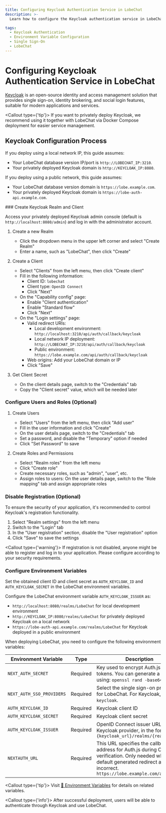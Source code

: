 ```yaml
---
title: Configuring Keycloak Authentication Service in LobeChat
description: >-
  Learn how to configure the Keycloak authentication service in LobeChat, including deployment, creation, permission settings, and environment variables.

tags:
  - Keycloak Authentication
  - Environment Variable Configuration
  - Single Sign-On
  - LobeChat
---
```


# Configuring Keycloak Authentication Service in LobeChat

[Keycloak](https://www.keycloak.org/) is an open-source identity and access management solution that provides single sign-on, identity brokering, and social login features, suitable for modern applications and services.

<Callout type={'tip'}>
  If you want to privately deploy Keycloak, we recommend using it together with LobeChat via Docker
  Compose deployment for easier service management.
</Callout>

## Keycloak Configuration Process

If you deploy using a local network IP, this guide assumes:

- Your LobeChat database version IP/port is `http://LOBECHAT_IP:3210`.
- Your privately deployed Keycloak domain is `http://KEYCLOAK_IP:8080`.

If you deploy using a public network, this guide assumes:

- Your LobeChat database version domain is `https://lobe.example.com`.
- Your privately deployed Keycloak domain is `https://lobe-auth-api.example.com`.

<Steps>
  ### Create Keycloak Realm and Client

  Access your privately deployed Keycloak admin console (default is `http://localhost:8080/admin`) and log in with the administrator account.

  1. Create a new Realm

     - Click the dropdown menu in the upper left corner and select "Create Realm"
     - Enter a name, such as "LobeChat", then click "Create"

  2. Create a Client

     - Select "Clients" from the left menu, then click "Create client"
     - Fill in the following information:
       - Client ID: `lobechat`
       - Client type: `OpenID Connect`
       - Click "Next"
     - On the "Capability config" page:
       - Enable "Client authentication"
       - Enable "Standard flow"
       - Click "Next"
     - On the "Login settings" page:
       - Valid redirect URIs:
         - Local development environment: `http://localhost:3210/api/auth/callback/keycloak`
         - Local network IP deployment: `http://LOBECHAT_IP:3210/api/auth/callback/keycloak`
         - Public environment: `https://lobe.example.com/api/auth/callback/keycloak`
       - Web origins: Add your LobeChat domain or IP
       - Click "Save"

  3. Get Client Secret
     - On the client details page, switch to the "Credentials" tab
     - Copy the "Client secret" value, which will be needed later

  ### Configure Users and Roles (Optional)

  1. Create Users

     - Select "Users" from the left menu, then click "Add user"
     - Fill in the user information and click "Create"
     - On the user details page, switch to the "Credentials" tab
     - Set a password, and disable the "Temporary" option if needed
     - Click "Set Password" to save

  2. Create Roles and Permissions
     - Select "Realm roles" from the left menu
     - Click "Create role"
     - Create necessary roles, such as "admin", "user", etc.
     - Assign roles to users: On the user details page, switch to the "Role mapping" tab and assign appropriate roles

  ### Disable Registration (Optional)

  To ensure the security of your application, it's recommended to control Keycloak's registration functionality.

  1. Select "Realm settings" from the left menu
  2. Switch to the "Login" tab
  3. In the "User registration" section, disable the "User registration" option
  4. Click "Save" to save the settings

  <Callout type={'warning'}>
    If registration is not disabled, anyone might be able to register and log in to your application.
    Please configure according to your security requirements.
  </Callout>

  ### Configure Environment Variables

  Set the obtained client ID and client secret as `AUTH_KEYCLOAK_ID` and `AUTH_KEYCLOAK_SECRET` in the LobeChat environment variables.

  Configure the LobeChat environment variable `AUTH_KEYCLOAK_ISSUER` as:

  - `http://localhost:8080/realms/LobeChat` for local development environment
  - `http://KEYCLOAK_IP:8080/realms/LobeChat` for privately deployed Keycloak on a local network
  - `https://lobe-auth-api.example.com/realms/LobeChat` for Keycloak deployed in a public environment

  When deploying LobeChat, you need to configure the following environment variables:

  | Environment Variable      | Type     | Description                                                                                                                                                                              |
  | ------------------------- | -------- | ---------------------------------------------------------------------------------------------------------------------------------------------------------------------------------------- |
  | `NEXT_AUTH_SECRET`        | Required | Key used to encrypt Auth.js session tokens. You can generate a key using: `openssl rand -base64 32`                                                                                      |
  | `NEXT_AUTH_SSO_PROVIDERS` | Required | Select the single sign-on provider for LobeChat. For Keycloak, fill in `keycloak`.                                                                                                       |
  | `AUTH_KEYCLOAK_ID`        | Required | Keycloak client ID                                                                                                                                                                       |
  | `AUTH_KEYCLOAK_SECRET`    | Required | Keycloak client secret                                                                                                                                                                   |
  | `AUTH_KEYCLOAK_ISSUER`    | Required | OpenID Connect issuer URL for the Keycloak provider, in the format `{keycloak_url}/realms/{realm_name}`                                                                                  |
  | `NEXTAUTH_URL`            | Required | This URL specifies the callback address for Auth.js during OAuth verification. Only needed when the default generated redirect address is incorrect. `https://lobe.example.com/api/auth` |

  <Callout type={'tip'}>
    Visit [📘 Environment Variables](/zh/docs/self-hosting/environment-variables/auth#keycloak) for details on related variables.
  </Callout>
</Steps>

<Callout type={'info'}>
  After successful deployment, users will be able to authenticate through Keycloak and use LobeChat.
</Callout>
